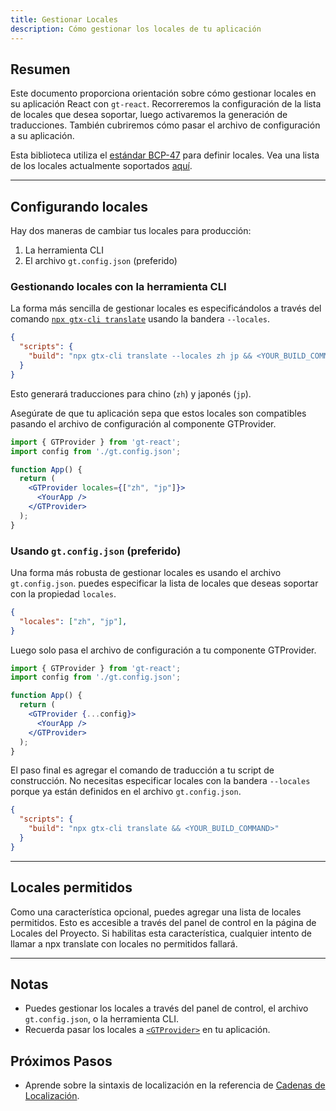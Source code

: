 ```yaml
---
title: Gestionar Locales
description: Cómo gestionar los locales de tu aplicación
---
```



## Resumen

Este documento proporciona orientación sobre cómo gestionar locales en su aplicación React con `gt-react`.
Recorreremos la configuración de la lista de locales que desea soportar, luego activaremos la generación de traducciones.
También cubriremos cómo pasar el archivo de configuración a su aplicación.

Esta biblioteca utiliza el [estándar BCP-47](/docs/reference/locale-strings) para definir locales.
Vea una lista de los locales actualmente soportados [aquí](/docs/reference/supported-locales).

---

## Configurando locales

Hay dos maneras de cambiar tus locales para producción:
 1. La herramienta CLI
 2. El archivo `gt.config.json` (preferido)


### Gestionando locales con la herramienta CLI

La forma más sencilla de gestionar locales es especificándolos a través del comando [`npx gtx-cli translate`](/docs/cli/translate) usando la bandera `--locales`.

```json title="package.json" copy
{
  "scripts": {
    "build": "npx gtx-cli translate --locales zh jp && <YOUR_BUILD_COMMAND>"
  }
}
```

Esto generará traducciones para chino (`zh`) y japonés (`jp`).


Asegúrate de que tu aplicación sepa que estos locales son compatibles pasando el archivo de configuración al componente GTProvider.
```jsx title="App.js" copy
import { GTProvider } from 'gt-react';
import config from './gt.config.json';

function App() {
  return (
    <GTProvider locales={["zh", "jp"]}>
      <YourApp />
    </GTProvider>
  );
}
```


### Usando `gt.config.json` (preferido)

Una forma más robusta de gestionar locales es usando el archivo `gt.config.json`.
puedes especificar la lista de locales que deseas soportar con la propiedad `locales`.

```json title="gt.config.json" copy
{
  "locales": ["zh", "jp"],
}
```

Luego solo pasa el archivo de configuración a tu componente GTProvider.

```jsx title="App.js" copy
import { GTProvider } from 'gt-react';
import config from './gt.config.json';

function App() {
  return (
    <GTProvider {...config}>
      <YourApp />
    </GTProvider>
  );
}
```

El paso final es agregar el comando de traducción a tu script de construcción.
No necesitas especificar locales con la bandera `--locales` porque ya están definidos en el archivo `gt.config.json`.
```json title="package.json" copy
{
  "scripts": {
    "build": "npx gtx-cli translate && <YOUR_BUILD_COMMAND>"
  }
}
```

---

## Locales permitidos

Como una característica opcional, puedes agregar una lista de locales permitidos.
Esto es accesible a través del panel de control en la página de Locales del Proyecto.
Si habilitas esta característica, cualquier intento de llamar a npx translate con locales no permitidos fallará.

---

## Notas
 * Puedes gestionar los locales a través del panel de control, el archivo `gt.config.json`, o la herramienta CLI.
 * Recuerda pasar los locales a [`<GTProvider>`](/docs/react/api/componenets/gtprovider) en tu aplicación.

 ## Próximos Pasos
 * Aprende sobre la sintaxis de localización en la referencia de [Cadenas de Localización](/docs/reference/locale-strings).